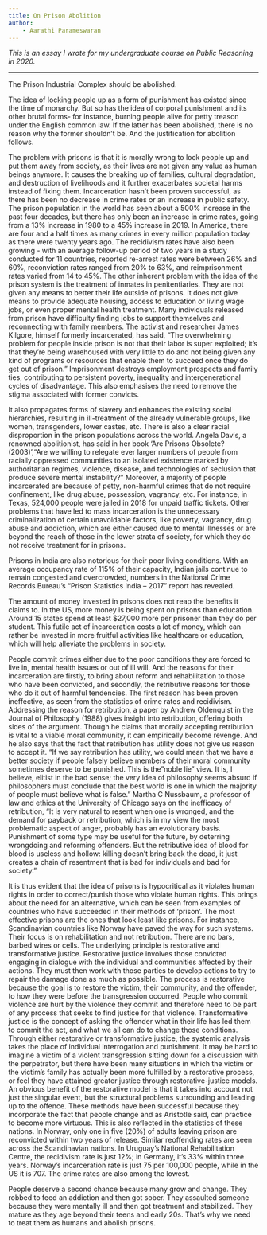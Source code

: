 ```yaml
---
title: On Prison Abolition
author:
    - Aarathi Parameswaran
---
```

*This is an essay I wrote for my undergraduate course on Public Reasoning in 2020.*

---

The Prison Industrial Complex should be abolished. 

The idea of locking people up as a form of punishment has existed since the time of monarchy. But so has the idea of corporal punishment and its other brutal forms- for instance, burning people alive for petty treason under the English common law. If the latter has been abolished, there is no reason why the former shouldn't be. And the justification for abolition follows. 

The problem with prisons is that it is morally wrong to lock people up and put them away from society, as their lives are not given any value as human beings anymore.  It causes the breaking up of families, cultural degradation, and destruction of livelihoods and it further exacerbates societal harms instead of fixing them. Incarceration hasn't been proven successful, as there has been no decrease in crime rates or an increase in public safety. The prison population in the world has seen about a 500% increase in the past four decades, but there has only been an increase in crime rates, going from a 13% increase in 1980 to a 45% increase in 2019. In America, there are four and a half times as many crimes in every million population today as there were twenty years ago. 
The recidivism rates have also been growing - with an average follow-up period of two years in a study conducted for 11 countries, reported re-arrest rates were between 26% and 60%, reconviction rates ranged from 20% to 63%, and reimprisonment rates varied from 14 to 45%.
The other inherent problem with the idea of the prison system is the treatment of inmates in penitentiaries. They are not given any means to better their life outside of prisons. It does not give means to provide adequate housing, access to education or living wage jobs, or even proper mental health treatment. Many individuals released from prison have difficulty finding jobs to support themselves and reconnecting with family members. The activist and researcher James Kilgore, himself formerly incarcerated, has said, “The overwhelming problem for people inside prison is not that their labor is super exploited; it’s that they’re being warehoused with very little to do and not being given any kind of programs or resources that enable them to succeed once they do get out of prison.”  Imprisonment destroys employment prospects and family ties, contributing to persistent poverty, inequality and intergenerational cycles of disadvantage. This also emphasises the need to remove the stigma associated with former convicts. 

It also propagates forms of slavery and enhances the existing social hierarchies, resulting in ill-treatment of the already vulnerable groups, like women, transgenders, lower castes, etc. There is also a clear racial disproportion in the prison populations across the world. Angela Davis, a renowned abolitionist, has said in her book ‘Are Prisons Obsolete? (2003)’,“Are we willing to relegate ever larger numbers of people from racially oppressed communities to an isolated existence marked by authoritarian regimes, violence, disease, and technologies of seclusion that produce severe mental instability?”
Moreover, a majority of people incarcerated are because of petty, non-harmful crimes that do not require confinement, like drug abuse, possession, vagrancy, etc. For instance, in Texas, 524,000 people were jailed in 2018 for unpaid traffic tickets. Other problems that have led to mass incarceration is the unnecessary criminalization of certain unavoidable factors, like poverty, vagrancy, drug abuse and addiction, which are either caused due to mental illnesses or are beyond the reach of those in the lower strata of society, for which they do not receive treatment for in prisons.

Prisons in India are also notorious for their poor living conditions. With an average occupancy rate of 115% of their capacity, Indian jails continue to remain congested and overcrowded, numbers in the National Crime Records Bureau’s “Prison Statistics India – 2017” report has revealed. 

The amount of money invested in prisons does not reap the benefits it claims to. In the US, more money is being spent on prisons than education. Around 15 states spend at least $27,000 more per prisoner than they do per student. This futile act of incarceration costs a lot of money, which can rather be invested in more fruitful activities like healthcare or education, which will help alleviate the problems in society.
 
People commit crimes either due to the poor conditions they are forced to live in, mental health issues or out of ill will. And the reasons for their incarceration are firstly, to bring about reform and rehabilitation to those who have been convicted, and secondly, the retributive reasons for those who do it out of harmful tendencies. The first reason has been proven ineffective, as seen from the statistics of crime rates and recidivism. Addressing the reason for retribution, a paper by Andrew Oldenquist in the Journal of Philosophy (1988) gives insight into retribution, offering both sides of the argument. Though he claims that morally accepting retribution is vital to a viable moral community, it can empirically become revenge. And he also says that the fact that retribution has utility does not give us reason to accept it.
“If we say retribution has utility, we could mean that we have a better society if people falsely believe members of their moral community sometimes deserve to be punished. This is the "noble lie" view. It is, I believe, elitist in the bad sense; the very idea of philosophy seems absurd if philosophers must conclude that the best world is one in which the majority of people must believe what is false.” 
Martha C Nussbaum, a professor of law and ethics at the University of Chicago says on the inefficacy of retribution, “It is very natural to resent when one is wronged, and the demand for payback or retribution, which is in my view the most problematic aspect of anger, probably has an evolutionary basis. Punishment of some type may be useful for the future, by deterring wrongdoing and reforming offenders. But the retributive idea of blood for blood is useless and hollow: killing doesn’t bring back the dead, it just creates a chain of resentment that is bad for individuals and bad for society.” 

It is thus evident that the idea of prisons is hypocritical as it violates human rights in order to correct/punish those who violate human rights. This brings about the need for an alternative, which can be seen from examples of countries who have succeeded in their methods of ‘prison’. The most effective prisons are the ones that look least like prisons.
 For instance, Scandinavian countries like Norway have paved the way for such systems. Their focus is on rehabilitation and not retribution. There are no bars, barbed wires or cells. The underlying principle is restorative and transformative justice.
 Restorative justice involves those convicted engaging in dialogue with the individual and communities affected by their actions. They must then work with those parties to develop actions to try to repair the damage done as much as possible. The process is restorative because the goal is to restore the victim, their community, and the offender, to how they were before the transgression occurred. People who commit violence are hurt by the violence they commit and therefore need to be part of any process that seeks to find justice for that violence. Transformative justice is the concept of asking the offender what in their life has led them to commit the act, and what we all can do to change those conditions. Through either restorative or transformative justice, the systemic analysis takes the place of individual interrogation and punishment. It may be hard to imagine a victim of a violent transgression sitting down for a discussion with the perpetrator, but there have been many situations in which the victim or the victim’s family has actually been more fulfilled by a restorative process, or feel they have attained greater justice through restorative-justice models. An obvious benefit of the restorative model is that it takes into account not just the singular event, but the structural problems surrounding and leading up to the offence. 
These methods have been successful because they incorporate the fact that people change and as Aristotle said, can practice to become more virtuous. This is also reflected in the statistics of these nations. In Norway, only one in five (20%) of adults leaving prison are reconvicted within two years of release. Similar reoffending rates are seen across the Scandinavian nations. In Uruguay’s National Rehabilitation Centre, the recidivism rate is just 12%; in Germany, it’s 33% within three years. Norway's incarceration rate is just 75 per 100,000 people, while in the US it is 707. The crime rates are also among the lowest. 

People deserve a second chance because many grow and change. They robbed to feed an addiction and then got sober. They assaulted someone because they were mentally ill and then got treatment and stabilized. They mature as they age beyond their teens and early 20s. That’s why we need to treat them as humans and abolish prisons. 













